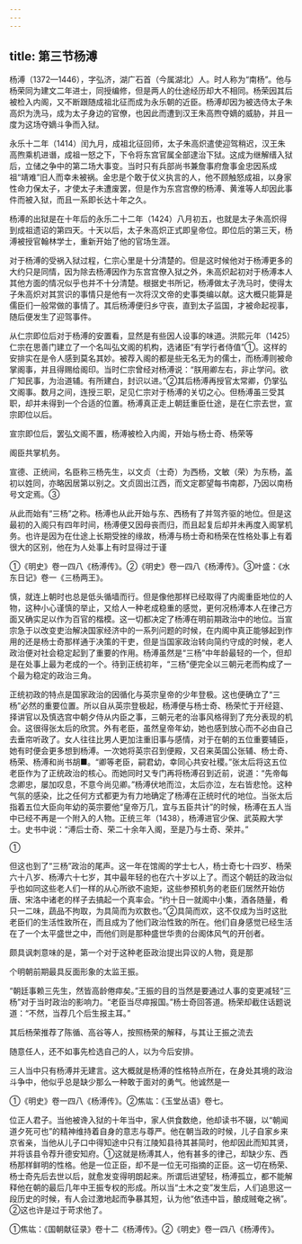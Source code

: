 ```yaml
---
---
---
```

title: 第三节杨溥
---



杨溥（1372—1446），字弘济，湖广石首（今属湖北）人。时人称为“南杨”。他与杨荣同为建文二年进士，同授编修，但是两人的仕途经历却大不相同。杨荣因其后被检入内阁，又不断跟随成祖北征而成为永乐朝的近臣。杨溥却因为被选侍太子朱高炽为洗马，成为太子身边的官僚，也因此而遭到汉王朱高煦夺嫡的威胁，并且一度为这场夺嫡斗争而入狱。

永乐十二年（1414）闰九月，成祖北征回师，太子朱高炽遣使迎驾稍迟，汉王朱高煦乘机进谮，成祖一怒之下，下令将东宫官属全部逮治下狱。这成为继解缙入狱后，立储之争中的第二场大事变。当时只有兵部尚书兼詹事府詹事金忠因系成祖“靖难”旧人而幸未被祸。金忠是个敢于仗义执言的人，他不顾触怒成祖，以身家性命力保太子，才使太子未遭废罢，但是作为东宫宫僚的杨溥、黄淮等人却因此事件而被入狱，而且一系即长达十年之久。

杨溥的出狱是在十年后的永乐二十二年（1424）八月初五，也就是太子朱高炽得到成祖遗诏的第四天。十天以后，太子朱高炽正式即皇帝位。即位后的第三天，杨溥被授官翰林学士，重新开始了他的官场生涯。

对于杨溥的受祸入狱过程，仁宗心里是十分清楚的。但是这时候他对于杨溥更多的大约只是同情，因为除去杨溥因作为东宫宫僚入狱之外，朱高炽起初对于杨溥本人其他方面的情况似乎也并不十分清楚。根据史书所记，杨溥做太子洗马时，使得太子朱高炽对其赏识的事情只是他有一次将汉文帝的史事类编以献。这大概只能算是儒臣们一般常做的事情了。其后杨溥便归乡守丧，直到太子监国，才被命起视事，随后便发生了迎驾事件。

从仁宗即位后对于杨溥的安置看，显然是有些因人设事的味道。洪熙元年（1425）仁宗在思善门建立了一个名叫弘文阁的机构，选诸臣“有学行者侍值”①。这样的安排实在是令人感到莫名其妙。被荐入阁的都是些无名无为的儒士，而杨溥则被命掌阁事，并且得赐给阁印。当时仁宗曾经对杨溥说：“朕用卿左右，非止学问。欲广知民事，为治道辅。有所建白，封识以进。”②其后杨溥再授官太常卿，仍掌弘文阁事。数月之间，连授三职，足见仁宗对于杨溥的关切之心。但杨溥虽三受其职，却并未得到一个合适的位置。杨溥真正走上朝廷重臣仕途，是在仁宗去世，宣宗即位以后。

宣宗即位后，罢弘文阁不置，杨溥被检入内阁，开始与杨士奇、杨荣等

阁臣共掌机务。

宣德、正统间，名臣称三杨先生，以文贞（士奇）为西杨，文敏（荣）为东杨，盖初以姓同，亦略因居第以别之。文贞固出江西，而文定郡望每书南郡，乃因以南杨号文定焉。③

从此而始有“三杨”之称。杨溥也从此开始与东、西杨有了并驾齐驱的地位。但是这最初的入阁只有四年时间，杨溥便又因母丧而归，而且起复后却并未再度入阁掌机务。也许是因为在仕途上长期受挫的缘故，杨溥与杨士奇和杨荣在性格处事上有着很大的区别，他在为人处事上有时显得过于谨

①《明史》卷一四八《杨溥传》。②《明史》卷一四八《杨溥传》。③叶盛：《水东日记》卷一《三杨两王》。

慎，就连上朝时也总是低头循墙而行。但是像他那样已经取得了内阁重臣地位的人物，这种小心谨慎的举止，又给人一种老成稳重的感觉，更何况杨溥本人在律己方面又确实足以作为百官的楷模。这一切都决定了杨溥在明前期政治中的地位。当宣宗急于以改变吏治解决国家经济中的一系列问题的时候，在内阁中真正能够起到作用的还是杨士奇那样通于决策的干吏，但是当国家政治转向简约守成的时候，老人政治便对社会稳定起到了重要的作用。杨溥虽然是“三杨”中年龄最轻的一个，但却是在处事上最为老成的一个。待到正统初年，“三杨”便完全以三朝元老而构成了一个最为稳定的政治三角。

正统初政的特点是国家政治的因循化与英宗皇帝的少年登极。这也便确立了“三杨”必然的重要位置。所以自从英宗登极起，杨溥便与杨士奇、杨荣忙于开经筵、择讲官以及慎选宫中朝夕侍从内臣之事，三朝元老的治事风格得到了充分表现的机会。这很得张太后的欣赏。外有老臣，虽然皇帝年幼，她也感到放心而不必由自己去垂帘听政了。女人往往比男人更加注重旧事与感情，对于在朝的五位重要辅臣，她有时便会更多想到杨溥。一次她将英宗召到便殿，又召来英国公张辅、杨士奇、杨荣、杨溥和尚书胡■。“卿等老臣，嗣君幼，幸同心共安社稷。”张太后将这五位老臣作为了正统政治的核心。而她同时又专门再将杨溥召到近前，说道：“先帝每念卿忠，屡加叹息，不意今尚见卿。”杨溥伏地而泣，太后亦泣，左右皆悲怆。这种气氛的感染，比之任何方式都更为有力地确定了杨溥在正统时代的地位。当张太后指着五位大臣向年幼的英宗要他“皇帝万几，宜与五臣共计”的时候，杨溥在五人当中已经不再是一个附入的人物。正统三年（1438），杨溥进官少保、武英殿大学士。史书中说：“溥后士奇、荣二十余年入阁，至是乃与士奇、荣并。”

①

但这也到了“三杨”政治的尾声。这一年在馆阁的学士七人，杨士奇七十四岁、杨荣六十八岁、杨溥六十七岁，其中最年轻的也在六十岁以上了。而这个朝廷的政治似乎也如同这些老人们一样的从心所欲不逾矩，这些参预机务的老臣们居然开始仿唐、宋洛中诸老的样子去搞起一个真率会。“约十日一就阁中小集，酒各随量，肴只一二味，蔬品不拘取，为具简而为欢数也。”②具简而欢，这不仅成为当时这批老臣们的生活性致所在，而且成为了他们政治性致的所在。他们自身感觉已经生活在了一个太平盛世之中，而他们则是那种盛世华贵的台阁体风气的开创者。

颇具讽刺意味的是，第一个对于这种老臣政治提出异议的人物，竟是那

个明朝前期最具反面形象的太监王振。

“朝廷事赖三先生，然皆高龄倦瘁矣。”王振的目的当然是要通过人事的变更减轻“三杨”对于当时政治的影响力。“老臣当尽瘁报国。”杨士奇回答道。杨荣却截住话题说道：“不然，当荐几个后生报主耳。”

其后杨荣推荐了陈循、高谷等人，按照杨荣的解释，与其让王振之流去

随意任人，还不如事先检选自己的人，以为今后安排。

三人当中只有杨溥并无建言。这大概就是杨溥的性格特点所在，在身处其境的政治斗争中，他似乎总是缺少那么一种敢于面对的勇气。他诚然是一

①《明史》卷一四八《杨溥传》。②焦竑：《玉堂丛语》卷七。

位正人君子。当他被谗入狱的十年当中，家人供食数绝，他却读书不辍，以“朝闻道夕死可也”的精神维持着自身的意志与尊严。他在朝当政的时候，儿子自家乡来京省亲，当他从儿子口中得知途中只有江陵知县待其甚简时，他却因此而知其贤，并将该县令荐升德安知府。①这就是杨溥其人，他有甚多的律己，却缺少东、西杨那样鲜明的性格。他是一位正臣，却不是一位无可指摘的正臣。这一切在杨荣、杨士奇先后去世以后，就愈发变得明朗起来。所谓后进望轻，杨溥孤立，都不能解释他在朝的最后几年中王振专权的形成。所以当“土木之变”发生后，人们追思这一段历史的时候，有人会过激地起而争暴其短，认为他“依违中旨，酿成贼奄之祸”。②这也许是过于苛求他了。

①焦竑：《国朝献征录》卷十二《杨溥传》。②《明史》卷一四八《杨溥传》。